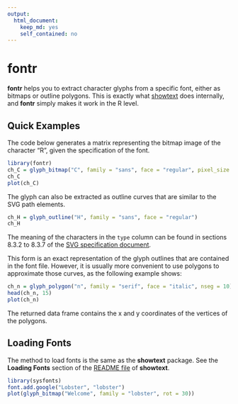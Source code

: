 ```yaml
---
output: 
  html_document: 
    keep_md: yes
    self_contained: no
---
```

# fontr

**fontr** helps you to extract character glyphs from a specific font, either as
bitmaps or outline polygons. This is exactly what
[showtext](https://github.com/yixuan/showtext) does internally, and **fontr**
simply makes it work in the R level.

## Quick Examples

The code below generates a matrix representing the bitmap image of the character
"R", given the specification of the font.

```r
library(fontr)
ch_C = glyph_bitmap("C", family = "sans", face = "regular", pixel_size = 20)
ch_C
plot(ch_C)
```

The glyph can also be extracted as outline curves that are similar to the SVG
path elements.

```r
ch_H = glyph_outline("H", family = "sans", face = "regular")
ch_H
```

The meaning of the characters in the `type` column can be found in sections
8.3.2 to 8.3.7 of the
[SVG specification document](http://www.w3.org/TR/SVG/paths.html).

This form is an exact representation of the glyph outlines that are contained
in the font file. However, it is usually more convenient to use polygons to
approximate those curves, as the following example shows:

```r
ch_n = glyph_polygon("n", family = "serif", face = "italic", nseg = 10)
head(ch_n, 15)
plot(ch_n)
```

The returned data frame contains the x and y coordinates of the vertices of
the polygons.

## Loading Fonts

The method to load fonts is the same as the **showtext** package. See the
**Loading Fonts** section of the [README file](https://github.com/yixuan/showtext)
of **showtext**.

```r
library(sysfonts)
font.add.google("Lobster", "lobster")
plot(glyph_bitmap("Welcome", family = "lobster", rot = 30))
```
